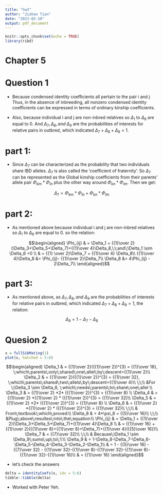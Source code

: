```yaml
---
title: "hw3"
author: "Jiahao Tian"
date: "2023-02-10"
output: pdf_document
---
```


```r
knitr::opts_chunk$set(echo = TRUE)
library(ribd)
```


# Chapter 5

# Question 1


- Because condensed identity coeﬃcients all pertain to the pair i and j Thus, in the absence of inbreeding, all nonzero condensed identity coeﬃcients can be expressed in terms of ordinary kinship coeﬃcients.

- Also, because individual i and j are non-inbred relatives so $\Delta_1$ to $\Delta_6$ are equal to 0. And $\Delta_7, \Delta_8, and\;\Delta_9$ are the probabilities of interests for relative pairs in outbred, which indicated $\Delta_7+\Delta_8+\Delta_9=1$.

# part 1:

- Since $\Delta_7$ can be characterized as the probability that two individuals share IBD alleles. $\Delta_7$ is also called the 'coefficient of fraternity'. So $\Delta_7$ can be represented as the Global kinship coefficients from their parents' allele pair $\Phi_{km}*\Phi_{ln}$ plus the other way around $\Phi_{kn}*\Phi_{lm}$. Then we get:


$$\Delta_7=\Phi_{km}*\Phi_{ln}+\Phi_{kn}*\Phi_{lm}$$


# part 2:


- As mentioned above because individual i and j are non-inbred relatives so $\Delta_1$ to $\Delta_6$ are equal to 0. so the relation:

$$\begin{aligned}
\Phi_{ij} & = \Delta_1 + {{1}\over 2}(\Delta_3+\Delta_5+\Delta_7)+{{1}\over 4}\Delta_8,\;\;and\;\Delta_1 \sim \Delta_6 =0 \\
& = {{1} \over 2}\Delta_7 + {{1}\over 4} \Delta_8\\
{{1}\over 4}\Delta_8 &= \Phi_{ij}- {{1}\over 2}\Delta_7\\
\Delta_8 &= 4\Phi_{ij} - 2\Delta_7\\
\end{aligned}$$


# part 3:


- As mentioned above, as $\Delta_7, \Delta_8, and\;\Delta_9$ are the probabilities of interests for relative pairs in outbred, which indicated $\Delta_7+\Delta_8+\Delta_9=1$, the relation:

$$\Delta_9=1-\Delta_7-\Delta_8$$

# Quesion 2


```r
x = fullSibMating(1)
plot(x, hatched = 5:6)
```

$$\begin{aligned}
\Delta_1 & = {{1}\over 2}({{1}\over 2})^{3} = {{1}\over 16}, \;which\;parents\;only\;shared\;one\;allel\;by\;descent={{1}\over 2}\\
\Delta_2 & = {{1}\over 2}({{1}\over 2})^{3} = {{1}\over 32}, \;which\;parents\;shared\;two\;allels\;by\;descent={{1}\over 4}\\
\;\;\\
&For \;\Delta_3 \sim \Delta_6, \;which\;needs\;parents\;to\;share\;one\;allel \\
\Delta_3 & = {{1}\over 2} *2* ({{1}\over 2})^{3} = {{1}\over 8} \\
\Delta_4 & = {{1}\over 2} *{{1}\over 2} *  ({{1}\over 2})^{3} = {{1}\over 32}\\
\Delta_5 & = {{1}\over 2} *2* ({{1}\over 2})^{3} = {{1}\over 8} \\
\Delta_6 & = {{1}\over 2} *{{1}\over 2} *  ({{1}\over 2})^{3} = {{1}\over 32}\\
\;\;\\
& From\;textbook\;which\;proved:\\
\Delta_8 & = 4*\psi_8 = {{5}\over 16}\\
\;\;\\
&Plug\;above\;resultes\;into\;the\;equation:\\
\Phi_{ij} & = \Delta_1 + {{1}\over 2}(\Delta_3+\Delta_5+\Delta_7)+{{1}\over 4}\Delta_8 \\
& = {{1}\over 16} +{{1}\over 2}({{1}\over 8}+{{1}\over 8}+\Delta_7)+{{1}\over 4}({{5}\over 16})\\
\Delta_7 & = {{7}\over 32}\\
\;\;\\
& Because\;\Delta_1 \sim \Delta_9\;sums\;up\;to\;1:\\
\Delta_9 & = 1-\Delta_8-\Delta_7-\Delta_6-\Delta_5-\Delta_4-\Delta_3-\Delta_2-\Delta_1\\
& = 1 - {{5}\over 16} - {{7}\over 32} - {{1}\over 32}-{{1}\over 8}-{{1}\over 32}-{{1}\over 8}-{{1}\over 32}-{{1}\over 16}\\
& = {{1}\over 16}
\end{aligned}$$



- let's check the answers

```r
delta = identityCoefs(x, ids = 5:6)
tibble::tibble(delta)
```

- Worked with Peter Yeh.


